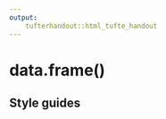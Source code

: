 ```yaml
---
output: 
    tufterhandout::html_tufte_handout
---
```


# data.frame()

<!--
  
  ## Handy functions
  
  ### R
- ?, ??, apropos(), example()
- mode(), typeof(), class() (use class)
- str(), dplyr::glimpse()
- is.*: numeric, logical, etc.
- as.*: character, numeric, etc.
- names(), row.names() and indexing
- which()
- c() for vector
- lists() hold anything; [[]] to get thing, [] to get list with thing.
- desc(), rank(), match()
- write() and dev.print()

### functional
- lapply, mapply, outer, sapply, vapply
- Map, mclApply, mcMap

### Reading
- read.table(), read.csv()
- file.path()

### Data.frames
- str(), head(), tail(), names, ncol, nrow, length, rownames, dim
- summary(), table()
- \$ index
- subset(gapminder, subset = country == "Uganda")
- with() for weird functions that don't take data arguments
- never attach()
- refer by name.
- identical()

### Data manipulation
- tidyr::gather and spread()
- tidyr::separate() / unite()
- tidyr::extract()

- reshape2::melt and cast

### Factors
- factor()
- levels()
- reorder()
- nlevels()
- droplevels()
- revalue(), mapvalues(), recode()
- avoid c() for factor levels.
- rename() (dplyr)

### plyr/dplyr
plyr/dplyr -- dplyr is generally better, more consistent syntax.
http://www.slideshare.net/jenniferbryan5811/cm009-data-aggregation
https://cran.r-project.org/web/packages/dplyr/vignettes/
http://www.dataschool.io/dplyr-tutorial-for-faster-data-manipulation-in-r/
- rbind_list() and rbind_all()  and plyr::rbind.fill() (adds cols)
- tbl_df() -- improved data frame for large datasets, better printing at least
- glimpse() (liek str)
- filter() to subset rows and slice()
- distinct() -- like unique() but faster.
- sample_n() and sample_frac()
- select() to subset columns
- %>% magic pipe
- mutate() to add/change variables like base transform() but back ref new cols
- arrange()
- group_by() n obs into groups (df with grouping info)
- summarize() n obs into 1, respecting groups (tally()) n(), n_distinct()
- summarize_each() -- summarize() for multiple variables, applying same function
- top_n()
- "window functions"
- two table join functions  http://stat545-ubc.github.io/bit001_dplyr-cheatsheet.html
- connecting to databases.

### Timeseries
- lag()
[what is code](http://www.bloomberg.com/graphics/2015-paul-ford-what-is-code/)
http://www.cookbook-r.com/

### ggplot
https://github.com/jennybc/ggplot2-tutorial
- ggsave() (and scale! for relative text size changes)
- filled circle opar <- par(pch = 19) (original in opar)
- palette() for color palette()
- colors()
- library(RColorBrewer) and library(colorspace)
- for bubble plots reorder by neg size so small things plotted last
- lots of reshaping often needed()
- facets with scales="free_y" or whatever.
- arrangeGrob()
- data, aes, geom, scale, stat, facet

-->


## Style guides



